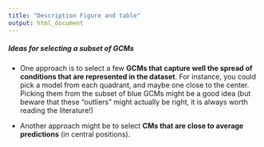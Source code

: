 ```yaml
---
title: "Description Figure and table"
output: html_document
---
```


##### Ideas for selecting a subset of GCMs

- One approach is to select a few **GCMs that capture well the spread of conditions that are represented in the dataset**. For instance, you could pick a model from each quadrant, and maybe one close to the center. Picking them from the subset of blue GCMs might be a good idea (but beware that these "outliers" might actually be right, it is always worth reading the literature!)

- Another approach might be to select **CMs that are close to average predictions** (in central positions).
